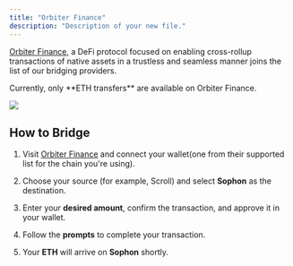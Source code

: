```yaml
---
title: "Orbiter Finance"
description: "Description of your new file."
---
```


&#x20;[Orbiter Finance](https://orbiter.finance/), a DeFi protocol focused on enabling cross-rollup transactions of native assets in a trustless and seamless manner joins the list of our bridging providers.

<Info>
  Currently, only **ETH transfers** are available on Orbiter Finance.
</Info>

![](/orbiter)


How to Bridge
-------------

1. Visit [Orbiter Finance](https://orbiter.finance/) and connect your wallet(one from their supported list for the chain you're using).

2. Choose your source (for example, Scroll) and select **Sophon** as the destination.

3. Enter your **desired amount**, confirm the transaction, and approve it in your wallet.

4. Follow the **prompts** to complete your transaction.

5. Your **ETH** will arrive on **Sophon** shortly.